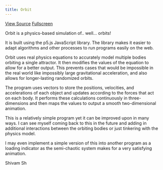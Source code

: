 ```yaml
---
title: Orbit
---
```


<div className="button">

[View Source](https://github.com/shivam-sh/shivam-sh.github.io/tree/master/Resources/assets/orbit)
[Fullscreen](http://www.shivamsh.me/p5-experiments/subpages/orbit.html)

</div>

Orbit is a physics-based simulation of.. well... orbits!

It is built using the p5.js JavaScript library. The library makes it easier to adapt algorithms and other processes to run programs easily on the web.

Orbit uses real physics equations to accurately model multiple bodies orbiting a single attractor. It then modifies the values of the equation to allow for a better output. This prevents cases that would be impossible in the real world like impossibly large gravitational acceleration, and also allows for longer-lasting randomized orbits.

The program uses vectors to store the positions, velocities, and accelerations of each object and updates according to the forces that act on each body. It performs these calculations continuously in three-dimensions and then maps the values to output a smooth two-dimensional animation.

This is a relatively simple program yet it can be improved upon in many ways. I can see myself coming back to this in the future and adding in additional interactions between the orbiting bodies or just tinkering with the physics model.

I may even implement a simple version of this into another program as a loading indicator as the semi-chaotic system makes for a very satisfying animation.

Shivam Sh
